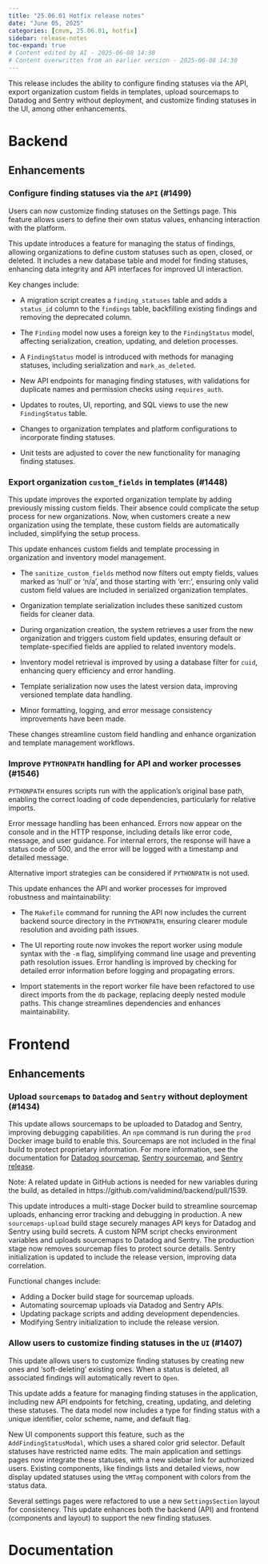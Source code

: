 ```yaml
---
title: "25.06.01 Hotfix release notes"
date: "June 05, 2025"
categories: [cmvm, 25.06.01, hotfix]
sidebar: release-notes
toc-expand: true
# Content edited by AI - 2025-06-08 14:30
# Content overwritten from an earlier version - 2025-06-08 14:30
---
```


This release includes the ability to configure finding statuses via the API, export organization custom fields in templates, upload sourcemaps to Datadog and Sentry without deployment, and customize finding statuses in the UI, among other enhancements.

<!-- WARNING: Summary may not mention an enhancement PR -->

# Backend
<!--- Tag: [cmvm/25.06.01](https://github.com/validmind/backend/releases/tag/cmvm/25.06.01) --->
<!--- Compare API call: gh api repos/validmind/backend/compare/dff41c635ccf1fc06e135076d086978769c8ce33...dff41c635ccf1fc06e135076d086978769c8ce33 --->

## Enhancements


<!--- PR #1499: https://github.com/validmind/backend/pull/1499 --->
<!--- Labels: enhancement --->
### Configure finding statuses via the `API` (#1499)

Users can now customize finding statuses on the Settings page. This feature allows users to define their own status values, enhancing interaction with the platform.

This update introduces a feature for managing the status of findings, allowing organizations to define custom statuses such as open, closed, or deleted. It includes a new database table and model for finding statuses, enhancing data integrity and API interfaces for improved UI interaction.

Key changes include:

- A migration script creates a `finding_statuses` table and adds a `status_id` column to the `findings` table, backfilling existing findings and removing the deprecated column.

- The `Finding` model now uses a foreign key to the `FindingStatus` model, affecting serialization, creation, updating, and deletion processes.

- A `FindingStatus` model is introduced with methods for managing statuses, including serialization and `mark_as_deleted`.

- New API endpoints for managing finding statuses, with validations for duplicate names and permission checks using `requires_auth`.

- Updates to routes, UI, reporting, and SQL views to use the new `FindingStatus` table.

- Changes to organization templates and platform configurations to incorporate finding statuses.

- Unit tests are adjusted to cover the new functionality for managing finding statuses.


<!--- PR #1448: https://github.com/validmind/backend/pull/1448 --->
<!--- Labels: enhancement, python --->
### Export organization `custom_fields` in templates (#1448)

This update improves the exported organization template by adding previously missing custom fields. Their absence could complicate the setup process for new organizations. Now, when customers create a new organization using the template, these custom fields are automatically included, simplifying the setup process.

This update enhances custom fields and template processing in organization and inventory model management.

- The `sanitize_custom_fields` method now filters out empty fields, values marked as 'null' or 'n/a', and those starting with 'err:', ensuring only valid custom field values are included in serialized organization templates.

- Organization template serialization includes these sanitized custom fields for cleaner data.

- During organization creation, the system retrieves a user from the new organization and triggers custom field updates, ensuring default or template-specified fields are applied to related inventory models.

- Inventory model retrieval is improved by using a database filter for `cuid`, enhancing query efficiency and error handling.

- Template serialization now uses the latest version data, improving versioned template data handling.

- Minor formatting, logging, and error message consistency improvements have been made.

These changes streamline custom field handling and enhance organization and template management workflows.

<!-- ### Changes with no label -->


<!--- PR #1561: https://github.com/validmind/backend/pull/1561 --->
<!--- Labels: none --->
<!--- ### Merge Staging into Prod (prod-1.30.16) (#1561) --->
<!-- No release notes or summary provided. -->


<!--- PR #1563: https://github.com/validmind/backend/pull/1563 --->
<!--- Labels: none --->
<!--- ### Merge Main into Staging (staging-1.30.16) (#1563) --->
<!-- No release notes or summary provided. -->


<!--- PR #1564: https://github.com/validmind/backend/pull/1564 --->
<!--- Labels: none --->
<!--- ### Merge Staging into Prod (prod-1.30.16) (#1564) --->
<!-- No release notes or summary provided. -->


<!--- PR #1407: https://github.com/validmind/backend/pull/1407 --->
<!--- Labels: none --->
<!--- ### chore: Merge litellm dockerfiles (#1407) --->
<!-- No release notes or summary provided. -->


<!--- PR #1557: https://github.com/validmind/backend/pull/1557 --->
<!--- Labels: none --->
<!--- ### Merge Main into Staging (staging-1.30.16) (#1557) --->
<!-- No release notes or summary provided. -->


<!--- PR #1555: https://github.com/validmind/backend/pull/1555 --->
<!--- Labels: none --->
<!--- ### Cullen/merge main into staging (#1555) --->
<!-- No release notes or summary provided. -->


<!--- PR #1558: https://github.com/validmind/backend/pull/1558 --->
<!--- Labels: none --->
<!--- ### Merge Staging into Prod (prod-1.30.16) (#1558) --->
<!-- No release notes or summary provided. -->


<!--- PR #1560: https://github.com/validmind/backend/pull/1560 --->
<!--- Labels: none --->
<!--- ### Merge Main into Staging (staging-1.30.16) (#1560) --->
<!-- No release notes or summary provided. -->


<!--- PR #1534: https://github.com/validmind/backend/pull/1534 --->
<!--- Labels: none --->
<!--- ### feat: merge prod deploy workflows, port elsewhere (#1534) --->
<!-- No release notes or summary provided. -->


<!--- PR #1546: https://github.com/validmind/backend/pull/1546 --->
<!--- Labels: none --->
### Improve `PYTHONPATH` handling for API and worker processes (#1546)

`PYTHONPATH` ensures scripts run with the application's original base path, enabling the correct loading of code dependencies, particularly for relative imports.

Error message handling has been enhanced. Errors now appear on the console and in the HTTP response, including details like error code, message, and user guidance. For internal errors, the response will have a status code of 500, and the error will be logged with a timestamp and detailed message.

Alternative import strategies can be considered if `PYTHONPATH` is not used.

This update enhances the API and worker processes for improved robustness and maintainability:

- The `Makefile` command for running the API now includes the current backend source directory in the `PYTHONPATH`, ensuring clearer module resolution and avoiding path issues.

- The UI reporting route now invokes the report worker using module syntax with the `-m` flag, simplifying command line usage and preventing path resolution issues. Error handling is improved by checking for detailed error information before logging and propagating errors.

- Import statements in the report worker file have been refactored to use direct imports from the `db` package, replacing deeply nested module paths. This change streamlines dependencies and enhances maintainability.


# Frontend
<!--- Tag: [cmvm/25.06.01](https://github.com/validmind/frontend/releases/tag/cmvm/25.06.01) --->
<!--- Compare API call: gh api repos/validmind/frontend/compare/b8bf52856a0baecb990b075bd2eeeadc89dcc0dc...b8bf52856a0baecb990b075bd2eeeadc89dcc0dc --->

## Enhancements


<!--- PR #1434: https://github.com/validmind/frontend/pull/1434 --->
<!--- Labels: enhancement --->
### Upload `sourcemaps` to `Datadog` and `Sentry` without deployment (#1434)

This update allows sourcemaps to be uploaded to Datadog and Sentry, improving debugging capabilities. An `npm` command is run during the `prod` Docker image build to enable this. Sourcemaps are not included in the final build to protect proprietary information. For more information, see the documentation for [Datadog sourcemap](https://docs.datadoghq.com/real_user_monitoring/guide/upload-javascript-source-maps/), [Sentry sourcemap](https://docs.sentry.io/platforms/javascript/sourcemaps/uploading/cli/), and [Sentry release](https://docs.sentry.io/cli/releases/).

Note: A related update in GitHub actions is needed for new variables during the build, as detailed in https://github.com/validmind/backend/pull/1539.

This update introduces a multi-stage Docker build to streamline sourcemap uploads, enhancing error tracking and debugging in production. A new `sourcemaps-upload` build stage securely manages API keys for Datadog and Sentry using build secrets. A custom NPM script checks environment variables and uploads sourcemaps to Datadog and Sentry. The production stage now removes sourcemap files to protect source details. Sentry initialization is updated to include the release version, improving data correlation.

Functional changes include:

- Adding a Docker build stage for sourcemap uploads.
- Automating sourcemap uploads via Datadog and Sentry APIs.
- Updating package scripts and adding development dependencies.
- Modifying Sentry initialization to include the release version.


<!--- PR #1407: https://github.com/validmind/frontend/pull/1407 --->
<!--- Labels: enhancement --->
### Allow users to customize finding statuses in the `UI` (#1407)

This update allows users to customize finding statuses by creating new ones and 'soft-deleting' existing ones. When a status is deleted, all associated findings will automatically revert to `Open`.

This update adds a feature for managing finding statuses in the application, including new API endpoints for fetching, creating, updating, and deleting these statuses. The data model now includes a type for finding status with a unique identifier, color scheme, name, and default flag.

New UI components support this feature, such as the `AddFindingStatusModal`, which uses a shared color grid selector. Default statuses have restricted name edits. The main application and settings pages now integrate these statuses, with a new sidebar link for authorized users. Existing components, like findings lists and detailed views, now display updated statuses using the `VMTag` component with colors from the status data.

Several settings pages were refactored to use a new `SettingsSection` layout for consistency. This update enhances both the backend (API) and frontend (components and layout) to support the new finding statuses.

<!-- ### Changes with no label -->


<!--- PR #1446: https://github.com/validmind/frontend/pull/1446 --->
<!--- Labels: none --->
<!--- ### Merge Staging into Prod (prod-1.36.3) (#1446) --->
<!-- No release notes or summary provided. -->


<!--- PR #1445: https://github.com/validmind/frontend/pull/1445 --->
<!--- Labels: none --->
<!--- ### Merge Main into Staging (staging-1.36.3) (#1445) --->
<!-- No release notes or summary provided. -->


<!--- # Agents --->
<!--- Tag cmvm/25.06.01 not found in agents repository --->
<!-- No tag found in this repository -->

<!--- # Installation --->
<!--- Tag cmvm/25.06.01 not found in installation repository --->
<!-- No tag found in this repository -->

# Documentation
<!--- Tag: [cmvm/25.06.01](https://github.com/validmind/documentation/releases/tag/cmvm/25.06.01) --->
<!--- Compare API call: gh api repos/validmind/documentation/compare/20af028d3131d40d1a545bcbf0e2eddc31a724f0...20af028d3131d40d1a545bcbf0e2eddc31a724f0 --->

<!-- ### Changes with no label -->


<!--- PR #730: https://github.com/validmind/documentation/pull/730 --->
<!--- Labels: none --->
<!--- ### Merge main into staging (#730) --->
<!-- No release notes or summary provided. -->


<!--- PR #733: https://github.com/validmind/documentation/pull/733 --->
<!--- Labels: none --->
<!--- ### Merge main into staging (#733) --->
<!-- No release notes or summary provided. -->


<!--- PR #741: https://github.com/validmind/documentation/pull/741 --->
<!--- Labels: none --->
<!--- ### Merge main into staging (#741) --->
<!-- No release notes or summary provided. -->


<!--- PR #739: https://github.com/validmind/documentation/pull/739 --->
<!--- Labels: none --->
<!--- ### Merge main into staging (#739) --->
<!-- No release notes or summary provided. -->


<!--- PR #736: https://github.com/validmind/documentation/pull/736 --->
<!--- Labels: none --->
<!--- ### Merge main into staging (#736) --->
<!-- No release notes or summary provided. -->


<!--- PR #738: https://github.com/validmind/documentation/pull/738 --->
<!--- Labels: none --->
<!--- ### Merge main into staging (#738) --->
<!-- No release notes or summary provided. -->


<!--- # Validmind-library --->
<!--- Tag cmvm/25.06.01 not found in validmind-library repository --->
<!-- No tag found in this repository -->
